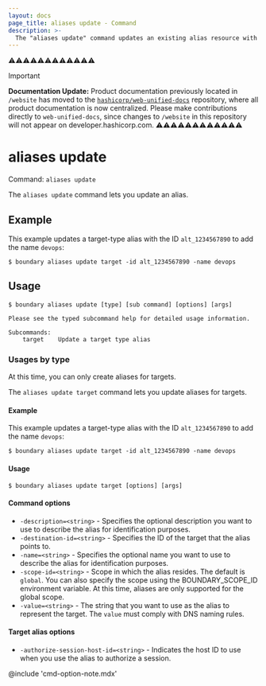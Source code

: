 ```yaml
---
layout: docs
page_title: aliases update - Command
description: >-
  The "aliases update" command updates an existing alias resource with new information.
---
```


⚠️⚠️⚠️⚠️⚠️⚠️⚠️⚠️⚠️⚠️⚠️⚠️
> [!IMPORTANT]  
> **Documentation Update:** Product documentation previously located in `/website` has moved to the [`hashicorp/web-unified-docs`](https://github.com/hashicorp/web-unified-docs) repository, where all product documentation is now centralized. Please make contributions directly to `web-unified-docs`, since changes to `/website` in this repository will not appear on developer.hashicorp.com.
⚠️⚠️⚠️⚠️⚠️⚠️⚠️⚠️⚠️⚠️⚠️⚠️

# aliases update

Command: `aliases update`

The `aliases update` command lets you update an alias.

## Example

This example updates a target-type alias with the ID `alt_1234567890` to add the name `devops`:

```shell-session
$ boundary aliases update target -id alt_1234567890 -name devops
```

## Usage

<CodeBlockConfig hideClipboard>

```shell-session
$ boundary aliases update [type] [sub command] [options] [args]

Please see the typed subcommand help for detailed usage information.

Subcommands:
    target    Update a target type alias
```

</CodeBlockConfig>

### Usages by type

At this time, you can only create aliases for targets.

The `aliases update target` command lets you update aliases for targets.

#### Example

This example updates a target-type alias with the ID `alt_1234567890` to add the name `devops`:

```shell-session
$ boundary aliases update target -id alt_1234567890 -name devops
```

#### Usage

<CodeBlockConfig hideClipboard>

```shell-session
$ boundary aliases update target [options] [args]
```

</CodeBlockConfig>

#### Command options

- `-description=<string>` - Specifies the optional description you want to use to describe the alias for identification purposes.
- `-destination-id=<string>` - Specifies the ID of the target that the alias points to.
- `-name=<string>` - Specifies the optional name you want to use to describe the alias for identification purposes.
- `-scope-id=<string>` - Scope in which the alias resides. The default is `global`.
You can also specify the scope using the BOUNDARY_SCOPE_ID environment variable.
At this time, aliases are only supported for the global scope.
- `-value=<string>` - The string that you want to use as the alias to represent the target.
The `value` must comply with DNS naming rules.

#### Target alias options

- `-authorize-session-host-id=<string>` - Indicates the host ID to use when you use the alias to authorize a session.

@include 'cmd-option-note.mdx'
